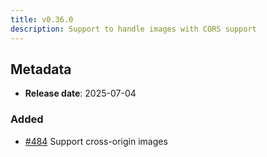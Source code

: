 ```yaml
---
title: v0.36.0
description: Support to handle images with CORS support
---
```


## Metadata

- **Release date**: 2025-07-04

### Added

- [#484](https://github.com/InditexTech/weavejs/issues/484) Support cross-origin images
